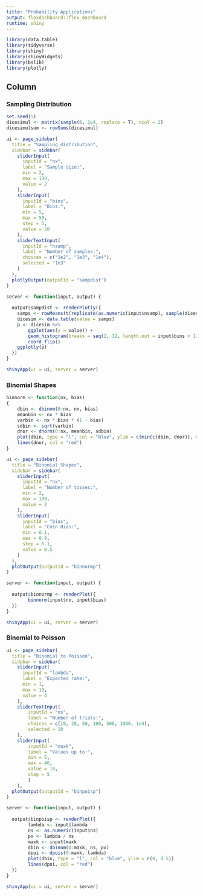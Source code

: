 ```yaml
---
title: "Probability Applications"
output: flexdashboard::flex_dashboard
runtime: shiny
---
```



```r
library(data.table)
library(tidyverse)
library(shiny)
library(shinyWidgets)
library(bslib)
library(plotly)
```

Column {.tabset}
-------------------------------------
  
### Sampling Distribution
  
```r

set.seed(5)
dicesimul <- matrix(sample(6, 2e4, replace = T), ncol = 2)
dicesimulsum <- rowSums(dicesimul)

ui <- page_sidebar(
  title = "Sampling distribution",
  sidebar = sidebar(
    sliderInput(
      inputId = "nx",
      label = "Sample size:",
      min = 2,
      max = 100,
      value = 2
    ),
    sliderInput(
      inputId = "bins",
      label = "Bins:",
      min = 5,
      max = 50,
      step = 5,
      value = 20
    ),
    sliderTextInput(
      inputId = "nsamp",
      label = "Number of samples:",
      choices = c("1e2", "1e3", "1e4"),
      selected = "1e3"
    )
  ),
  plotlyOutput(outputId = "sampdist")
)

server <- function(input, output) {
  
  output$sampdist <- renderPlotly({  
    samps <- rowMeans(t(replicate(as.numeric(input$nsamp), sample(dicesimulsum, input$nx))))
    dicesim <- data.table(value = samps)
    p <- dicesim %>%
        ggplot(aes(y = value)) +
        geom_histogram(breaks = seq(2, 12, length.out = input$bins + 1)) +
        coord_flip()
    ggplotly(p)
  }) 
}

shinyApp(ui = ui, server = server)


```   

### Binomial Shapes

```r

binnorm <- function(nx, bias)
{
    dbin <- dbinom(0:nx, nx, bias)
    meanbin <- nx * bias
    varbin <- nx * bias * (1 - bias)
    sdbin <- sqrt(varbin)
    dnor <- dnorm(0:nx, meanbin, sdbin)
    plot(dbin, type = "l", col = "blue", ylim = c(min(c(dbin, dnor)), max(c(dbin, dnor))))
    lines(dnor, col = "red")
}

ui <- page_sidebar(
  title = "Binomial Shapes",
  sidebar = sidebar(
    sliderInput(
      inputId = "nx",
      label = "Number of tosses:",
      min = 2,
      max = 100,
      value = 2
    ),
    sliderInput(
      inputId = "bias",
      label = "Coin Bias:",
      min = 0.1,
      max = 0.9,
      step = 0.1,
      value = 0.5
    )
  ),
  plotOutput(outputId = "binnormp")
)

server <- function(input, output) {
  
  output$binnormp <- renderPlot({    
        binnorm(input$nx, input$bias)
  }) 
}

shinyApp(ui = ui, server = server)

```

### Binomial to Poisson

```r

ui <- page_sidebar(
  title = "Binomial to Poisson",
  sidebar = sidebar(
    sliderInput(
      inputId = "lambda",
      label = "Expected rate:",
      min = 1,
      max = 10,
      value = 4
    ),
    sliderTextInput(
        inputId = "ns",
        label = "Number of trials:",
        choices = c(10, 20, 50, 100, 500, 1000, 1e4),
        selected = 10
    ),
    sliderInput(
        inputId = "maxk",
        label = "Values up to:",
        min = 5,
        max = 40,
        value = 10,
        step = 5
        )
    ),
  plotOutput(outputId = "binpoisp")
)

server <- function(input, output) {
  
  output$binpoisp <- renderPlot({    
        lambda <- input$lambda
        ns <- as.numeric(input$ns)
        px <- lambda / ns
        maxk <- input$maxk
        dbin <- dbinom(0:maxk, ns, px)
        dpoi <- dpois(0:maxk, lambda)
        plot(dbin, type = "l", col = "blue", ylim = c(0, 0.5))
        lines(dpoi, col = "red")     
  }) 
}

shinyApp(ui = ui, server = server)

```
